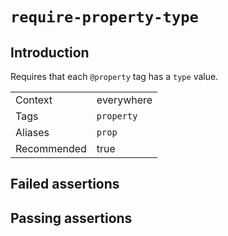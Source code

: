 # `require-property-type`

## Introduction

Requires that each `@property` tag has a `type` value.

|||
|---|---|
|Context|everywhere|
|Tags|`property`|
|Aliases|`prop`|
|Recommended|true|


## Failed assertions

<Assertions rule="requirePropertyType" />

## Passing assertions

<Assertions rule="requirePropertyType" passing />
